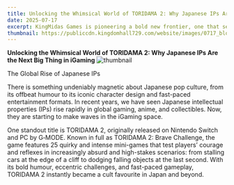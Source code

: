 ```yaml
---
title: Unlocking the Whimsical World of TORIDAMA 2: Why Japanese IPs Are the Next Big Thing in iGaming
date: 2025-07-17
excerpt: KingMidas Games is pioneering a bold new frontier, one that seamlessly blends beloved Japanese IPs with thrilling game mechanics. Discover how this unique fusion offers operators a strategic advantage, delivering built-in brand appeal and unmatched player engagement.
thumbnail: https://publiccdn.kingdomhall729.com/website/images/0717_blog.png
---
```


**Unlocking the Whimsical World of TORIDAMA 2: Why Japanese IPs Are the Next Big Thing in iGaming**
![thumbnail](https://publiccdn.kingdomhall729.com/website/images/0717_blog.png)

The Global Rise of Japanese IPs

There is something undeniably magnetic about Japanese pop culture, from its offbeat humour to its iconic character design and fast-paced entertainment formats. In recent years, we have seen Japanese intellectual properties (IPs) rise rapidly in global gaming, anime, and collectibles. Now, they are starting to make waves in the iGaming space.


One standout title is TORIDAMA 2, originally released on Nintendo Switch and PC by G‑MODE. Known in full as TORIDAMA 2: Brave Challenge, the game features 25 quirky and intense mini-games that test players’ courage and reflexes in increasingly absurd and high-stakes scenarios: from stalling cars at the edge of a cliff to dodging falling objects at the last second. With its bold humour, eccentric challenges, and fast-paced gameplay, TORIDAMA 2 instantly became a cult favourite in Japan and beyond.